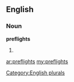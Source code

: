 ==English==

===Noun===
'''preflights'''

# {{plural of|[[preflight]]}}

[[Category:English plurals]]

[[ar:preflights]]
[[my:preflights]]